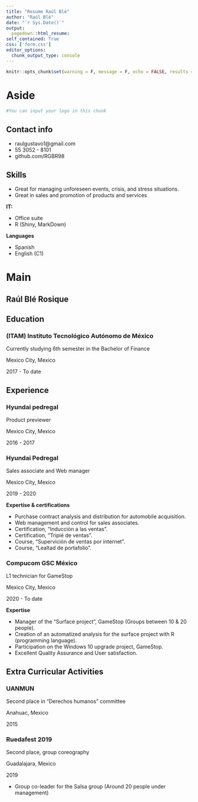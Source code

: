 ```yaml
---
title: "Resume Raúl Blé"
author: "Raúl Blé"
date: "`r Sys.Date()`"
output: 
  pagedown::html_resume:
self_contained: True
css: ['form.css']
editor_options: 
  chunk_output_type: console
---
```


```r

knitr::opts_chunk$set(warning = F, message = F, echo = FALSE, results = 'asis')

```

Aside
================================================================================

```r
#You can input your logo in this chunk

```

Contact info {#contact}
--------------------------------------------------------------------------------

- <i class="fa fa-envelope"></i> raulgustavo1@gmail.com
- <i class="fa fa-phone"></i> 55 3052 - 8101
- <i class="fa fa-github"></i> github.com/RGBR98


Skills {#skills}
--------------------------------------------------------------------------------

- Great for managing unforeseen events, crisis, and stress situations.
- Great in sales and promotion of products and services

**IT:** 

- <i class="fa fa-laptop-code"></i> Office suite
- <i class="fa fa-laptop-code"></i> R (Shiny, MarkDown) 

**Languages**

- <i class="fa fa-globe-americas"></i> Spanish
- <i class="fa fa-globe-americas"></i> English (C1)


Main
================================================================================

Raúl Blé Rosique {#title}
--------------------------------------------------------------------------------

Education {data-icon=graduation-cap data-concise=true}
--------------------------------------------------------------------------------
### (ITAM) Instituto Tecnológico Autónomo de México

Currently studying 6th semester in the Bachelor of Finance

Mexico City, Mexico

2017 - To date



Experience {data-icon=briefcase} 
--------------------------------------------------------------------------------

### Hyundai pedregal 

Product previewer 

Mexico City, Mexico

2016 - 2017


### Hyundai Pedregal 

Sales associate and Web manager 

Mexico City, Mexico

2019 - 2020

**Expertise & certifications**

- Purchase contract analysis and distribution for automobile acquisition. 
- Web management and control for sales associates.
- Certification, "Inducción a las ventas".
- Certification, "Tripié de ventas".
- Course, “Supervición de ventas por internet”. 
- Course, “Lealtad de portafolio”.

### Compucom GSC México

L1 technician for GameStop

Mexico City, Mexico

2020 - To date

**Expertise**

 - Manager of the "Surface project", GameStop (Groups between 10 & 20 people).
 - Creation of an automatized analysis for the surface project with R (programming language).
 - Participation on the Windows 10 upgrade project, GameStop.
 - Excellent Quality Assurance and User satisfaction.
 
 Extra Curricular Activities {data-icon=file-alt}
--------------------------------------------------------------------------------
### UANMUN

Second place in "Derechos humanos" committee

Anahuac, Mexico

2015

### Ruedafest 2019

Second place, group coreography

Guadalajara, Mexico

2019

- Group co-leader for the Salsa group (Around 20 people under management)


